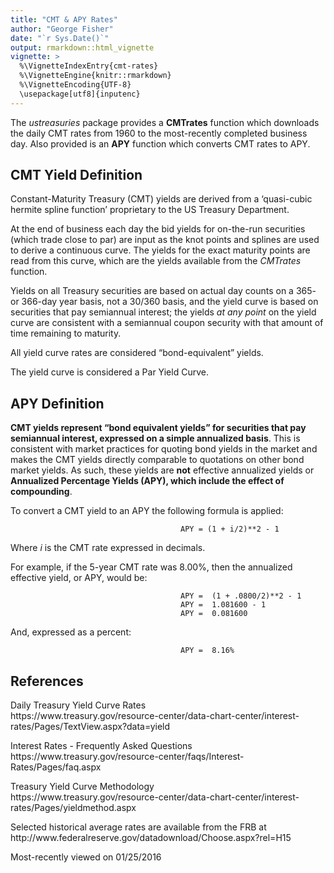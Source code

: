 ```yaml
---
title: "CMT & APY Rates"
author: "George Fisher"
date: "`r Sys.Date()`"
output: rmarkdown::html_vignette
vignette: >
  %\VignetteIndexEntry{cmt-rates}
  %\VignetteEngine{knitr::rmarkdown}
  %\VignetteEncoding{UTF-8}
  \usepackage[utf8]{inputenc}
---
```


The *ustreasuries* package provides a **CMTrates** function which 
downloads the daily CMT rates from 1960 to the most-recently completed
business day. Also provided is an **APY** function which converts CMT rates
to APY.


CMT Yield Definition
--------------------
Constant-Maturity Treasury (CMT) yields are derived from a 'quasi-cubic hermite
spline function' proprietary to the US Treasury Department.

At the end of business each day the bid yields for on-the-run securities
(which trade close to par) are input as the knot points and splines are used
to derive a continuous curve. The yields for the exact maturity points are read
from this curve, which are the yields available from 
the *CMTrates* function.


Yields on all Treasury securities are based on actual day counts on a 365- or 366-day year basis, not a 30/360 basis, and the yield curve is based on securities that pay semiannual interest; the yields *at any point* on the yield curve are consistent with a semiannual coupon security with that amount of time remaining to maturity.  

All yield curve rates are considered "bond-equivalent" yields. 

The yield curve is considered a Par Yield Curve.  

APY Definition
---------------------------
**CMT yields represent "bond equivalent yields" for securities that pay semiannual
interest, expressed on a simple annualized basis**.  This is consistent
with market practices for quoting bond yields in the market and makes the CMT
yields directly comparable to quotations on other bond market yields.  As such,
these yields are **not** effective annualized yields or **Annualized Percentage Yields
(APY), which include the effect of compounding**.  

To convert a CMT yield to an
APY the following formula is applied:
                                          
                                          APY = (1 + i/2)**2 - 1

Where *i* is the CMT rate expressed in decimals.  

For example, if the 5-year CMT rate was 8.00%, then the annualized effective yield, or APY, would be:

                                          APY =  (1 + .0800/2)**2 - 1 
                                          APY =  1.081600 - 1 
                                          APY =  0.081600

And, expressed as a percent:

                                          APY =  8.16%

References
----------
Daily Treasury Yield Curve Rates   
https://www.treasury.gov/resource-center/data-chart-center/interest-rates/Pages/TextView.aspx?data=yield

Interest Rates - Frequently Asked Questions   
https://www.treasury.gov/resource-center/faqs/Interest-Rates/Pages/faq.aspx

Treasury Yield Curve Methodology   
https://www.treasury.gov/resource-center/data-chart-center/interest-rates/Pages/yieldmethod.aspx

Selected historical average rates are available from the FRB at   
http://www.federalreserve.gov/datadownload/Choose.aspx?rel=H15

Most-recently viewed on 01/25/2016

